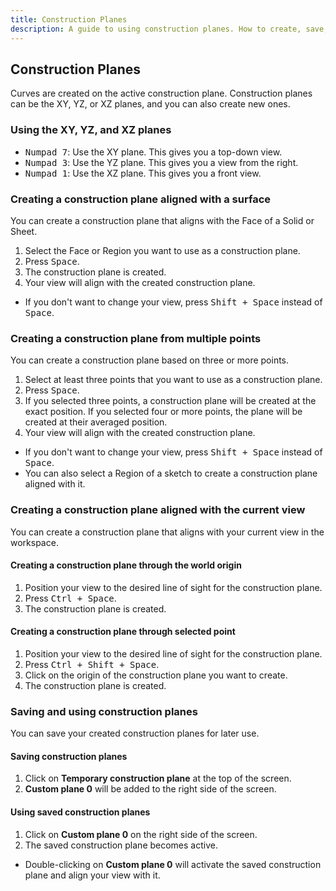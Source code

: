 ```yaml
---
title: Construction Planes
description: A guide to using construction planes. How to create, save, and reuse them.
---
```


## Construction Planes

Curves are created on the active construction plane. 
Construction planes can be the XY, YZ, or XZ planes, and you can also create new ones.

### Using the XY, YZ, and XZ planes

- <kbd>Numpad 7</kbd>: Use the XY plane. This gives you a top-down view.
- <kbd>Numpad 3</kbd>: Use the YZ plane. This gives you a view from the right.
- <kbd>Numpad 1</kbd>: Use the XZ plane. This gives you a front view.

### Creating a construction plane aligned with a surface

You can create a construction plane that aligns with the Face of a Solid or Sheet. 

1. Select the Face or Region you want to use as a construction plane.
2. Press <kbd>Space</kbd>.
3. The construction plane is created.
4. Your view will align with the created construction plane.

- If you don't want to change your view, press <kbd>Shift + Space</kbd> instead of <kbd>Space</kbd>.

### Creating a construction plane from multiple points

You can create a construction plane based on three or more points.

1. Select at least three points that you want to use as a construction plane.
2. Press <kbd>Space</kbd>.
3. If you selected three points, a construction plane will be created at the exact position. If you selected four or more points, the plane will be created at their averaged position.
4. Your view will align with the created construction plane.

- If you don't want to change your view, press <kbd>Shift + Space</kbd> instead of <kbd>Space</kbd>.
- You can also select a Region of a sketch to create a construction plane aligned with it.

### Creating a construction plane aligned with the current view

You can create a construction plane that aligns with your current view in the workspace.

#### Creating a construction plane through the world origin

1. Position your view to the desired line of sight for the construction plane.
2. Press <kbd>Ctrl + Space</kbd>.
3. The construction plane is created.

#### Creating a construction plane through selected point

1. Position your view to the desired line of sight for the construction plane.
2. Press <kbd>Ctrl + Shift + Space</kbd>.
3. Click on the origin of the construction plane you want to create.
4. The construction plane is created.

### Saving and using construction planes

You can save your created construction planes for later use.

#### Saving construction planes

1. Click on **Temporary construction plane** at the top of the screen.
2. **Custom plane 0** will be added to the right side of the screen.

#### Using saved construction planes

1. Click on **Custom plane 0** on the right side of the screen.
2. The saved construction plane becomes active.

- Double-clicking on **Custom plane 0** will activate the saved construction plane and align your view with it.



















